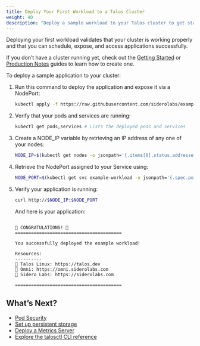 ```yaml
---
title: Deploy Your First Workload to a Talos Cluster
weight: 40
description: "Deploy a sample workload to your Talos cluster to get started."
---
```


Deploying your first workload validates that your cluster is working properly and that you can schedule, expose, and access applications successfully.

If you don’t have a cluster running yet, check out the [Getting Started](./getting-started.mdx) or [Production Notes](./prodnotes.mdx) guides to learn how to create one.

To deploy a sample application to your cluster:

1. Run this command to deploy the application and expose it via a NodePort:

    ```bash
    kubectl apply -f https://raw.githubusercontent.com/siderolabs/example-workload/refs/heads/main/deploy/example-svc-nodeport.yaml
    ```

1. Verify that your pods and services are running:

    ```bash
    kubectl get pods,services # Lists the deployed pods and services
    ```

1. Create a NODE_IP variable by retrieving an IP address of any one of your nodes:

    ```bash
    NODE_IP=$(kubectl get nodes -o jsonpath='{.items[0].status.addresses[?(@.type=="InternalIP")].address}'; echo)
    ```

1. Retrieve the NodePort assigned to your Service using:

    ```bash
    NODE_PORT=$(kubectl get svc example-workload -o jsonpath='{.spec.ports[0].nodePort}')
    ```

1. Verify your application is running:

    ```bash
    curl http://$NODE_IP:$NODE_PORT
    ```

   And here is your application:

    ```text

    🎉 CONGRATULATIONS! 🎉
    ========================================

    You successfully deployed the example workload!

    Resources:
    ----------
    🔗 Talos Linux: https://talos.dev
    🔗 Omni: https://omni.siderolabs.com
    🔗 Sidero Labs: https://siderolabs.com

    ========================================

    ```

## What’s Next?

* [Pod Security](../../../kubernetes-guides/security/pod-security.mdx)
* [Set up persistent storage](../../../kubernetes-guides/csi/storage.mdx)
* [Deploy a Metrics Server](../../../kubernetes-guides/monitoring-and-observability/deploy-metrics-server.mdx)
* [Explore the talosctl CLI reference](../reference/cli.mdx)
